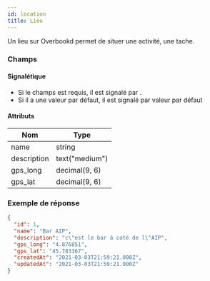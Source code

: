 ```yaml
---
id: location
title: Lieu
---
```



Un lieu sur Overbookd permet de situer une activité, une tache.

### Champs

#### Signalétique

+ Si le champs est requis, il est signalé par <Required />.
+ Si il a une valeur par défaut, il est signalé par <DefaultValue>valeur par défaut</DefaultValue>

#### Attributs

Nom | Type
--- | ---
<Name>name</Name>  <Required /> | string 
<Name>description</Name>   | text("medium") 
<Name>gps_long</Name>  <Required /> | decimal(9, 6) 
<Name>gps_lat</Name>  <Required /> | decimal(9, 6)

### Exemple de réponse

```json
{
  "id": 1,
  "name": "Bar AIP",
  "description": "c\"est le bar à coté de l\"AIP",
  "gps_long": "4.876851",
  "gps_lat": "45.783367",
  "createdAt": "2021-03-03T21:59:21.000Z",
  "updatedAt": "2021-03-03T21:59:21.000Z"
}
```